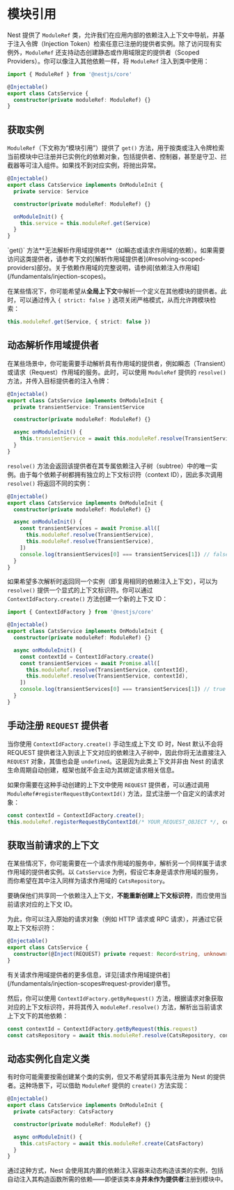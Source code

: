 # 模块引用

Nest 提供了 `ModuleRef` 类，允许我们在应用内部的依赖注入上下文中导航，并基于注入令牌（Injection Token）检索任意已注册的提供者实例。除了访问现有实例外，`ModuleRef` 还支持动态创建静态或作用域限定的提供者（Scoped Providers）。你可以像注入其他依赖一样，将 `ModuleRef` 注入到类中使用：

```ts filename='cats.service.ts'
import { ModuleRef } from '@nestjs/core'

@Injectable()
export class CatsService {
  constructor(private moduleRef: ModuleRef) {}
}
```

## 获取实例

`ModuleRef`（下文称为“模块引用”）提供了 `get()` 方法，用于按类或注入令牌检索当前模块中已注册并已实例化的依赖对象，包括提供者、控制器，甚至是守卫、拦截器等可注入组件。如果找不到对应实例，将抛出异常。

```ts filename='cats.service.ts'
@Injectable()
export class CatsService implements OnModuleInit {
  private service: Service

  constructor(private moduleRef: ModuleRef) {}

  onModuleInit() {
    this.service = this.moduleRef.get(Service)
  }
}
```

<CalloutInfo type="warning">
  `get()`
  方法**无法解析作用域提供者**（如瞬态或请求作用域的依赖）。如果需要访问这类提供者，请参考下文的[解析作用域提供者](#resolving-scoped-providers)部分。关于依赖作用域的完整说明，请参阅[依赖注入作用域](/fundamentals/injection-scopes)。
</CalloutInfo>

在某些情况下，你可能希望从**全局上下文**中解析一个定义在其他模块的提供者。此时，可以通过传入 `{ strict: false }` 选项关闭严格模式，从而允许跨模块检索：

```ts
this.moduleRef.get(Service, { strict: false })
```

## 动态解析作用域提供者

在某些场景中，你可能需要手动解析具有作用域的提供者，例如瞬态（Transient）或请求（Request）作用域的服务。此时，可以使用 `ModuleRef` 提供的 `resolve()` 方法，并传入目标提供者的注入令牌：

```ts filename='cats.service.ts'
@Injectable()
export class CatsService implements OnModuleInit {
  private transientService: TransientService

  constructor(private moduleRef: ModuleRef) {}

  async onModuleInit() {
    this.transientService = await this.moduleRef.resolve(TransientService)
  }
}
```

`resolve()` 方法会返回该提供者在其专属依赖注入子树（subtree）中的唯一实例。由于每个依赖子树都拥有独立的上下文标识符（context ID），因此多次调用 `resolve()` 将返回不同的实例：

```ts filename='cats.service.ts'
@Injectable()
export class CatsService implements OnModuleInit {
  constructor(private moduleRef: ModuleRef) {}

  async onModuleInit() {
    const transientServices = await Promise.all([
      this.moduleRef.resolve(TransientService),
      this.moduleRef.resolve(TransientService),
    ])
    console.log(transientServices[0] === transientServices[1]) // false
  }
}
```

如果希望多次解析时返回同一个实例（即复用相同的依赖注入上下文），可以为 `resolve()` 提供一个显式的上下文标识符。你可以通过 `ContextIdFactory.create()` 方法创建一个新的上下文 ID：

```ts filename='cats.service.ts'
import { ContextIdFactory } from '@nestjs/core'

@Injectable()
export class CatsService implements OnModuleInit {
  constructor(private moduleRef: ModuleRef) {}

  async onModuleInit() {
    const contextId = ContextIdFactory.create()
    const transientServices = await Promise.all([
      this.moduleRef.resolve(TransientService, contextId),
      this.moduleRef.resolve(TransientService, contextId),
    ])
    console.log(transientServices[0] === transientServices[1]) // true
  }
}
```

## 手动注册 `REQUEST` 提供者

当你使用 `ContextIdFactory.create()` 手动生成上下文 ID 时，Nest 默认不会将 REQUEST 提供者注入到该上下文对应的依赖注入子树中，因此你将无法直接注入 `REQUEST` 对象，其值也会是 `undefined`。这是因为此类上下文并非由 Nest 的请求生命周期自动创建，框架也就不会主动为其绑定请求相关信息。

如果你需要在这种手动创建的上下文中使用 `REQUEST` 提供者，可以通过调用 `ModuleRef#registerRequestByContextId()` 方法，显式注册一个自定义的请求对象：

```ts
const contextId = ContextIdFactory.create();
this.moduleRef.registerRequestByContextId(/* YOUR_REQUEST_OBJECT */, contextId);
```

## 获取当前请求的上下文

在某些情况下，你可能需要在一个请求作用域的服务中，解析另一个同样属于请求作用域的提供者实例。以 `CatsService` 为例，假设它本身是请求作用域的服务，而你希望在其中注入同样为请求作用域的 `CatsRepository`。

要确保他们共享同一个依赖注入上下文，**不能重新创建上下文标识符**，而应使用当前请求对应的上下文 ID。

为此，你可以注入原始的请求对象（例如 HTTP 请求或 RPC 请求），并通过它获取上下文标识符：

```ts filename='cats.service.ts'
@Injectable()
export class CatsService {
  constructor(@Inject(REQUEST) private request: Record<string, unknown>) {}
}
```

<CalloutInfo>
  有关请求作用域提供者的更多信息，详见[请求作用域提供者](/fundamentals/injection-scopes#request-provider)章节。
</CalloutInfo>

然后，你可以使用 `ContextIdFactory.getByRequest()` 方法，根据请求对象获取对应的上下文标识符，并将其传入 `moduleRef.resolve()` 方法，解析出当前请求上下文下的其他依赖：

```ts
const contextId = ContextIdFactory.getByRequest(this.request)
const catsRepository = await this.moduleRef.resolve(CatsRepository, contextId)
```

## 动态实例化自定义类

有时你可能需要按需创建某个类的实例，但又不希望将其事先注册为 Nest 的提供者。这种场景下，可以借助 `ModuleRef` 提供的 `create()` 方法实现：

```ts filename='cats.service.ts'
@Injectable()
export class CatsService implements OnModuleInit {
  private catsFactory: CatsFactory

  constructor(private moduleRef: ModuleRef) {}

  async onModuleInit() {
    this.catsFactory = await this.moduleRef.create(CatsFactory)
  }
}
```

通过这种方式，Nest 会使用其内置的依赖注入容器来动态构造该类的实例，包括自动注入其构造函数所需的依赖——即便该类本身**并未作为提供者**注册到模块中。

